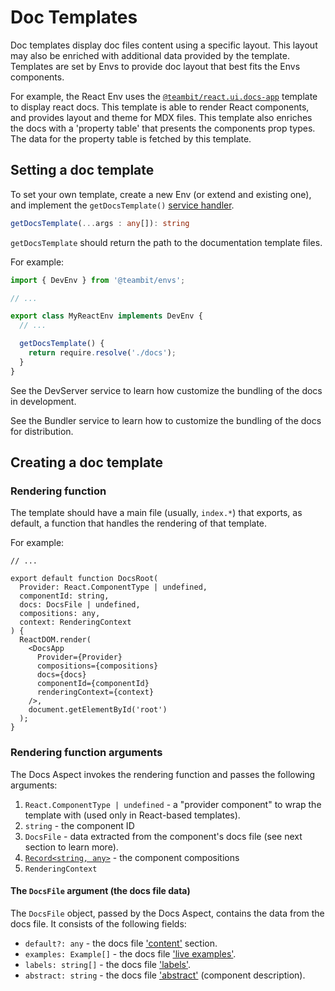 # Doc Templates

Doc templates display doc files content using a specific layout. This layout may also be enriched with additional data provided by the template.
Templates are set by Envs to provide doc layout that best fits the Envs components.

For example, the React Env uses the [`@teambit/react.ui.docs-app`](https://bit.dev/teambit/react/ui/docs-app) template to display react docs.
This template is able to render React components, and provides layout and theme for MDX files. This template also enriches the docs with a 'property table' that presents the components prop types. The data for the property table is fetched by this template.

## Setting a doc template

To set your own template, create a new Env (or extend and existing one), and implement the `getDocsTemplate()` [service handler](/envs/dev-services#service-handlers).

```ts
getDocsTemplate(...args : any[]): string
```

`getDocsTemplate` should return the path to the documentation template files.

For example:

```ts title="my-react.env.ts"
import { DevEnv } from '@teambit/envs';

// ...

export class MyReactEnv implements DevEnv {
  // ...

  getDocsTemplate() {
    return require.resolve('./docs');
  }
}
```

See the DevServer service to learn how customize the bundling of the docs in development.

See the Bundler service to learn how to customize the bundling of the docs for distribution.

## Creating a doc template

### Rendering function

The template should have a main file (usually, `index.*`) that exports, as default, a function that handles the rendering of that template.

For example:

```tsx title="docs/index.tsx"
// ...

export default function DocsRoot(
  Provider: React.ComponentType | undefined,
  componentId: string,
  docs: DocsFile | undefined,
  compositions: any,
  context: RenderingContext
) {
  ReactDOM.render(
    <DocsApp
      Provider={Provider}
      compositions={compositions}
      docs={docs}
      componentId={componentId}
      renderingContext={context}
    />,
    document.getElementById('root')
  );
}
```

### Rendering function arguments

The Docs Aspect invokes the rendering function and passes the following arguments:

1. `React.ComponentType | undefined` - a "provider component" to wrap the template with (used only in React-based templates).
2. `string` - the component ID
3. `DocsFile` - data extracted from the component's docs file (see next section to learn more).
4. [`Record<string, any>`](https://www.typescriptlang.org/docs/handbook/utility-types.html#recordkeys-type) - the component compositions
5. `RenderingContext`

#### The `DocsFile` argument (the docs file data)

The `DocsFile` object, passed by the Docs Aspect, contains the data from the docs file. It consists of the following fields:

- `default?: any` - the docs file ['content'](/dev-services/docs/docs-overview#content) section.
- `examples: Example[]` - the docs file ['live examples'](/dev-services/docs/docs-overview#live-examples).
- `labels: string[]` - the docs file ['labels'](/dev-services/docs/docs-overview#labels).
- `abstract: string` - the docs file ['abstract'](/dev-services/docs/docs-overview#abstract) (component description).

